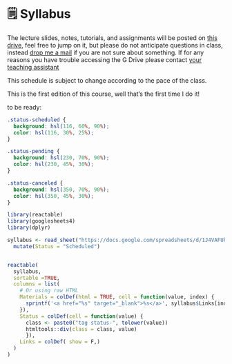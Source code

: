 # 🗒️ Syllabus

The lecture slides, notes, tutorials, and assignments will be posted on [this drive](https://drive.google.com/drive/u/0/folders/1fkQICU1yBzqeIOT2grTeTpuRno1mHIDs), feel free to jump on it, but please do not anticipate questions in class, instead [drop me a mail](mailto:niccolo.salvini27@gmail.com) if you are not sure about something. If for any reasons you have trouble accessing the G Drive please contact [your teaching assistant](mailto:niccolo.salvini27@gmail.com)

This schedule is subject to change according to the pace of the class.

This is the first edition of this course, well that's the first time I do it!

to be ready: 

```css

.status-scheduled {
  background: hsl(116, 60%, 90%);
  color: hsl(116, 30%, 25%);
}

.status-pending {
  background: hsl(230, 70%, 90%);
  color: hsl(230, 45%, 30%);
}

.status-canceled {
  background: hsl(350, 70%, 90%);
  color: hsl(350, 45%, 30%);
}
```



```r
library(reactable)
library(googlesheets4)
library(dplyr)

syllabus <- read_sheet("https://docs.google.com/spreadsheets/d/1J4VAFUhskHjTXF_zJMgnPlMH9dr8vSXAt2K5lBi0vyg/edit?usp=sharing") %>% 
  mutate(Status = "Scheduled")


reactable(
  syllabus,
  sortable =TRUE,
  columns = list(
    # Or using raw HTML
    Materials = colDef(html = TRUE, cell = function(value, index) {
      sprintf('<a href="%s" target="_blank">%s</a>', syllabus$Links[index], value)
    }), 
    Status = colDef(cell = function(value) {
      class <- paste0("tag status-", tolower(value))
      htmltools::div(class = class, value)
      }),
    Links = colDef( show = F,)
  )
)


```



